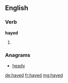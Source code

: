 ==English==

===Verb===
'''hayed'''

# {{past of|hay}}

===Anagrams===
* [[heady#English|heady]]

[[de:hayed]]
[[fr:hayed]]
[[mg:hayed]]